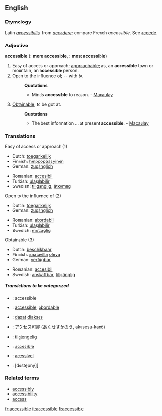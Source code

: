 ==English==

===Etymology===
Latin ''[[accessibilis]]'', from ''[[accedere]]'': compare French ''accessible''. See [[accede]].

===Adjective===
'''accessible'''  ({{compar}}: '''more accessible''', {{superl}}: '''most accessible''')

# Easy of access or approach; [[approachable]]; as, an '''accessible''' town or mountain, an '''accessible''' person.
# Open to the influence of; -- with ''to''.
#:'''Quotations'''
#:*Minds '''accessible''' to reason. - [[Macaulay]]
# [[Obtainable]]; to be got at.
#:'''Quotations'''
#:*The best information ... at present '''accessible'''. - [[Macaulay]]

===Translations===
;Easy of access or approach (1)
{{top}}
*Dutch: [[toegankelijk]]
*Finnish: [[helppopääsyinen]]
*German: [[zugänglich]]
{{mid}}
*Romanian: [[accesibil]]
*Turkish: [[ulaşılabilir]]
*Swedish: [[tillgänglig]], [[åtkomlig]]
{{bottom}}

;Open to the influence of (2)
{{top}}
*Dutch: [[toegankelijk]]
*German: [[zugänglich]]
{{mid}}
*Romanian: [[abordabil]]
*Turkish: [[ulaşılabilir]]
*Swedish: [[mottaglig]]
{{bottom}}

;Obtainable (3)
{{top}}
*Dutch: [[beschikbaar]]
*Finnish: [[saatavilla]] [[olla#Finnish|oleva]]
*German: [[verfügbar]]
{{mid}}
*Romanian: [[accesibil]]
*Swedish: [[anskaffbar]], [[tillgänglig]]
{{bottom}}

=====Translations to be categorized=====
{{checktrans}}

*{{ttbc|Catalan}}: [[accessible]]
*{{ttbc|French}}: [[accessible]], [[abordable]]
*{{ttbc|Indonesian}}: [[dapat]] [[akses|diakses]]
*{{ttbc|Japanese}}: [[アクセス可能]] ([[あくせすかのう]], akusesu-kanō)
*{{ttbc|Norwegian}}: [[tilgjengelig]]
*{{ttbc|Spanish}}: [[accesible]]
*{{ttbc|Portuguese}}: [[acessível]]
*{{ttbc|Polish}}: [dostępny]]

===Related terms===
* [[accessibly]]
* [[accessibility]]
* [[access]]

[[fr:accessible]]
[[it:accessible]]
[[fi:accessible]]